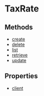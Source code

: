 
# TaxRate

## Methods

- [create](../../TaxRate/methods/js_sdk.admin.TaxRate.create/page.mdx)
- [delete](../../TaxRate/methods/js_sdk.admin.TaxRate.delete/page.mdx)
- [list](../../TaxRate/methods/js_sdk.admin.TaxRate.list/page.mdx)
- [retrieve](../../TaxRate/methods/js_sdk.admin.TaxRate.retrieve/page.mdx)
- [update](../../TaxRate/methods/js_sdk.admin.TaxRate.update/page.mdx)

## Properties

- [client](../../TaxRate/properties/js_sdk.admin.TaxRate.client/page.mdx)
